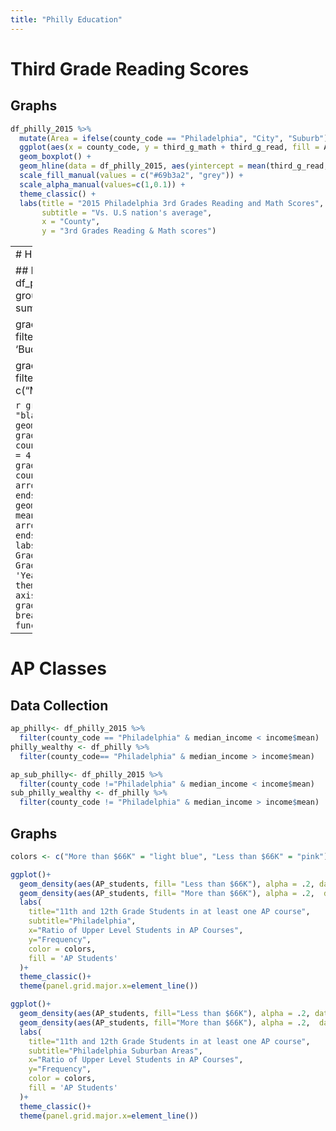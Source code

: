```yaml
---
title: "Philly Education"
---
```


# Third Grade Reading Scores

## Graphs
```r
df_philly_2015 %>% 
  mutate(Area = ifelse(county_code == "Philadelphia", "City", "Suburb")) %>% 
  ggplot(aes(x = county_code, y = third_g_math + third_g_read, fill = Area, alpha = Area)) +
  geom_boxplot() +
  geom_hline(data = df_philly_2015, aes(yintercept = mean(third_g_read, na.rm = TRUE) + mean(third_g_math, na.rm = TRUE)), col = "red",linetype='dotted') + 
  scale_fill_manual(values = c("#69b3a2", "grey")) +
  scale_alpha_manual(values=c(1,0.1)) +
  theme_classic() +
  labs(title = "2015 Philadelphia 3rd Grades Reading and Math Scores", 
       subtitle = "Vs. U.S nation's average", 
       x = "County", 
       y = "3rd Grades Reading & Math scores")
```

----
# Highschool Graduation Rates 

## Data Collection
```r
grad_rates_philly <- df_philly %>%
  group_by(county_code,year)%>%
  summarise(mean_grad = mean(hs_grads))

grad_rates_good <- grad_rates_philly %>% filter(county_code %in% c('Philadelphia',
    'Bucks',
    'Chester',
    'Delaware'))

grad_rates_bad <-  grad_rates_philly %>% filter(county_code %in% c("Montgomery"))
```

```r
grad_color = c("black", "black", "black", "black", "red")
ggplot() + 
  geom_point(data = grad_rates_philly,aes(x = mean_grad, y = county_code, color = factor(year)), size = 4, alpha = .8)+
  geom_line(data = grad_rates_good, aes(x = mean_grad, y = county_code), arrow = arrow(length=unit(0.20,"cm"), ends="last", type = "closed"))+
  geom_line(data = grad_rates_bad, aes(x = mean_grad, y = county_code), arrow = arrow(length=unit(0.30,"cm"), ends="first", type = "closed"))+
  labs(title = "Change in High School Graduation Rate", 
       x = "Percent Graduated",
       y = "Region",
       color = 'Year')+
  theme_classic()+
  theme(panel.grid.major.x=element_line(), axis.text.y = element_text(colour = grad_color))+
   scale_x_continuous(
            breaks=seq(50, 100, 2),
            labels = function(x){paste0(x*1, '%')}
            )
```

----
# AP Classes 

## Data Collection
```r
ap_philly<- df_philly_2015 %>%
  filter(county_code == "Philadelphia" & median_income < income$mean)
philly_wealthy <- df_philly %>%
  filter(county_code== "Philadelphia" & median_income > income$mean)

ap_sub_philly<- df_philly_2015 %>%
  filter(county_code !="Philadelphia" & median_income < income$mean)
sub_philly_wealthy <- df_philly %>%
  filter(county_code != "Philadelphia" & median_income > income$mean)
```

##  Graphs
```r
colors <- c("More than $66K" = "light blue", "Less than $66K" = "pink")

ggplot()+
  geom_density(aes(AP_students, fill= "Less than $66K"), alpha = .2, data = ap_philly)+
  geom_density(aes(AP_students, fill= "More than $66K"), alpha = .2,  data = philly_wealthy)+
  labs(
    title="11th and 12th Grade Students in at least one AP course",
    subtitle="Philadelphia",
    x="Ratio of Upper Level Students in AP Courses",
    y="Frequency",
    color = colors,
    fill = 'AP Students'
  )+
  theme_classic()+
  theme(panel.grid.major.x=element_line())

ggplot()+
  geom_density(aes(AP_students, fill="Less than $66K"), alpha = .2, data = ap_sub_philly)+
  geom_density(aes(AP_students, fill="More than $66K"), alpha = .2,  data = sub_philly_wealthy)+
  labs(
    title="11th and 12th Grade Students in at least one AP course",
    subtitle="Philadelphia Suburban Areas",
    x="Ratio of Upper Level Students in AP Courses",
    y="Frequency",
    color = colors,
    fill = 'AP Students'
  )+
  theme_classic()+
  theme(panel.grid.major.x=element_line())
```